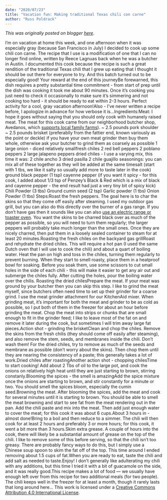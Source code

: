 ```yaml
---
date: "2020/07/23"
title: "Vacation fun: Making traditional Texas chili con carne"
author: "Russ Poldrack"
---
```


*This was originally posted on blogger [here](https://russpoldrack.blogspot.com/2020/07/vacation-fun-making-traditional-texas.html)*.

I’m on vacation at home this week, and one afternoon when it was especially gray (because San Francisco in July) I decided to cook up some chili con carne.  The recipe that I use is a modification of one that I can no longer find online, written by Reece Lagnuas back when he was a butcher in Austin.  I documented this cook because the recipe is such a great rendition of the traditional Texas chili that I grew up eating that I thought it should be out there for everyone to try.  And this batch turned out to be especially good! Your reward at the end of this journeyBe forewarned, this dish requires a pretty substantial time commitment - from start of prep until the dish was cooking it took me about 90 minutes.  Once it’s cooking you just need to check it occasionally to make sure it’s simmering and not cooking too hard - it should be ready to eat within 2-3 hours.  Perfect activity for a cool, gray vacation afternoon!Also - I've never written a recipe before, I apologize in advance for how verbose it is...Ingredients:Meat: I hope it goes without saying that you should only cook with humanely raised meat.  The meat for this cook came from our neighborhood butcher shop, Avedanos, which [supports local family farms](https://avedanos.com/new2019/farms/)).   ~ 2.5 pounds pork shoulder ~ 2.5 pounds brisket (preferablly from the fattier end, known variously as the point or deckle) if you have your own meat grinder then buy them whole, otherwise ask your butcher to grind them as coarsely as possible  1 large onion - diced relatively smallfresh chiles 2 red bell peppers 2 poblano peppers 2 large jalapeno peppers dried chiles - I use a varying mix, this time it was: 2 chile ancho 3 dried pasilla 2 chile guajillo seasonings: you can mix all of these together as they will be added at the same timesalt (start with 1 tbs, we like it salty so usually add more to taste later in the cook) ground black pepper (1 tsp) cayenne pepper (if you want it spicy - for this cook, I added about 1/3 tsp of Penzey’s Black & Red which is a mix of black and cayenne pepper - the end result had just a very tiny bit of spicy kick) Chili Powder (3 tbs) Ground cumin seed (2 tsp) Garlic powder (1 tbs) Onion Powder (1 tbs) Steps:Roast the fresh peppers.  The goal here is to char the skins so that they come off easily after steaming.  I used my outdoor gas grill, but you can also do this directly over the burner of a gas range.  If you don’t have gas then it sounds like you can also [use an electric range or toaster oven](https://www.foodnetwork.ca/kitchen-basics/blog/made-easy-how-to-perfectly-roast-peppers-32357/#:~:text=Using%20an%20Electric%20Stove%20(or%20Toaster%20Oven)&text=Set%20the%20oven%20to%20a,40%20minutes%20to%201%20hour.).  You want the skins to be charred black over as much of the pepper as possible, so you will need to turn them regularly; the larger peppers will probably take much longer than the small ones.  Once they are nicely charred, then put them in a loosely sealed container to steam for at least 20 minutes.Roasting the fresh chiles on the backyard gas grillRoast and rehydrate the dried chiles.  This will require a hot pan (I used the same Dutch oven that I will use to cook the chili) and about a quart of boiling water.  Heat the pan on high and toss in the chiles, turning them regularly to prevent burning.  When they start to smell roasty, place them in a heatproof bowl for soaking.  Before you soak them, use some scissors to cut small holes in the side of each chili - this will make it easier to get any air out and submerge the chiles fully. After cutting the holes, pour the boiling water over the chilis.  Roasting the dried chilesPrepare the meat.  If your meat was ground by your butcher then you can skip this step.  I like to grind the meat myself, since butchers often need time to set up their grinder for a coarse grind.  I use the meat grinder attachment for our KitchenAid mixer.  When grinding meat, it’s important for both the meat and grinder to be as cold as possible, so I put both of them in the freezer for about an hour before grinding the meat.  Chop the meat into strips or chunks that are small enough to fit in the grinder feed; I like to leave most of the fat on and remove it later during the cook, but sometimes I will trim away large fat pieces.Action shot - grinding the brisketClean and chop the chiles.  Remove the skins from the fresh chilis (they should come off easily after steaming), and also remove the stem, seeds, and membranes inside the chili.  Don’t wash them!  For the dried chiles, try to remove as much of the seeds and membrane as possible (don’t worry about the skins).  Then chop them until they are nearing the consistency of a paste; this generally takes a lot of work.Dried chiles after roastingAnother action shot - chopping chilesTime to start cooking!  Add about 2 Tbs of oil to the large pot, and cook the onions on relatively high heat until they are just starting to brown, stirring constanly.Blooming the spices - the smell is amazingAdd the spice mixture once the onions are starting to brown, and stir constantly for a minute or two. You should smell the spices bloom, especially the cumin seed.Browning the meat. After blooming the spices, add the meat and cook for several minutes until it is starting to brown. You should be able to smell the meat browning and start to see fat from the meat rendering out in the pan. Add the chili paste and mix into the meat. Then add just enough water to cover the meat; for this cook it was about 6 cups.About 3 hours in - almost done!Bring to a boil and then reduce to a simmer.  The chili will then cook for at least 2 hours and preferably 3 or more hours; for this cook, it went a bit more than 3 hours.Skim extra grease.  A couple of hours into the cook, there will likely be a substantial amount of grease on the top of the chili.  I like to remove some of this before serving, so that the chili isn’t too greasy. There are probably fancy ways to do this, but I simply use a Chinese soup spoon to skim the fat off of the top.  This time around I ended removing about 1.5 cups of fat.When you are ready to eat, taste the chili and add salt as needed to taste.Enjoy!  I don’t generally like adulterating my chili with any additions, but this time I tried it with a bit of guacamole on the side, and it was really good.This recipe makes a lot of food — we usually have enough left over from this recipe for two additional meals (for two people).  The chili keeps well in the freezer for at least a month, though it rarely lasts that long around here...  This work is licensed under a [Creative Commons Attribution 4.0 International License](http://creativecommons.org/licenses/by/4.0/).
